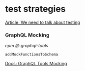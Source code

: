 # test strategies 

[Article: We need to talk about testing](https://dannorth.net/we-need-to-talk-about-testing/)


### GraphQL Mocking

*npm @ graphql-tools*

`addMockFunctionsToSchema`

[Docs: GraphQL Tools Mocking](https://the-guild.dev/graphql/tools/docs/mocking)
